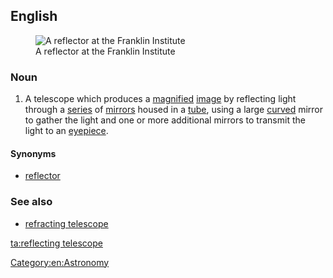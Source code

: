 ==English==
{{wikipedia}}
[[File:Franklin reflector 24.jpg|thumb|A reflector at the Franklin Institute]]
===Noun===
{{en-noun|head=[[reflecting]] [[telescope]]}}

# A telescope which produces a [[magnify|magnified]] [[image]] by reflecting light through a [[series]] of [[mirror]]s housed in a [[tube]], using a large [[curved]] mirror to gather the light and one or more additional mirrors to transmit the light to an [[eyepiece]].

====Synonyms====
* [[reflector]]

===See also===
*[[refracting telescope]]

[[Category:en:Astronomy]]

[[ta:reflecting telescope]]